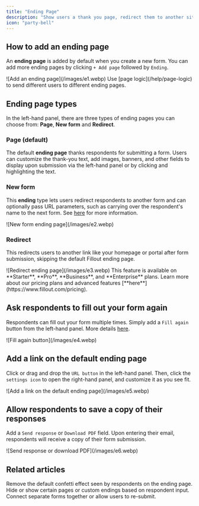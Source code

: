```yaml
---
title: "Ending Page"
description: "Show users a thank you page, redirect them to another site or another form, or let them fill the form out again."
icon: "party-bell"
---
```


## How to add an ending page

An **ending page** is added by default when you create a new form. You can add more ending pages by clicking `+ Add page` followed by `Ending`.

<Frame>
  ![Add an ending page](/images/e1.webp)
</Frame>

<Tip>
  Use [page logic](/help/page-logic) to send different users to different ending pages.
</Tip>

## **Ending page types**

In the left-hand panel, there are three types of ending pages you can choose from: **Page**, **New form** and **Redirect**.

### **Page (default)**

The default **ending page** thanks respondents for submitting a form. Users can customize the thank-you text, add images, banners, and other fields to display upon submission via the left-hand panel or by clicking and highlighting the text.

### **New form**

This **ending** type lets users redirect respondents to another form and can optionally pass URL parameters, such as carrying over the respondent's name to the next form. See [here](/help/combine-and-repeat-forms) for more information.

<Frame>
  ![New form ending page](/images/e2.webp)
</Frame>

### **Redirect**

This redirects users to another link like your homepage or portal after form submission, skipping the default Fillout ending page.

<Frame>
  ![Redirect ending page](/images/e3.webp)
</Frame>

<Note>
  This feature is available on **Starter**, **Pro**, **Business**, and **Enterprise** plans. Learn more about our pricing plans and advanced features [**here**](https://www.fillout.com/pricing).
</Note>

## Ask respondents to fill out your form again

Respondents can fill out your form multiple times. Simply add a `Fill again` button from the left-hand panel. More details [here](/help/fill-again-button).

<Frame>
  ![Fill again button](/images/e4.webp)
</Frame>

## Add a link on the default ending page

Click or drag and drop the `URL button` in the left-hand panel. Then, click the `settings icon` to open the right-hand panel, and customize it as you see fit.

<Frame>
  ![Add a link on the default ending page](/images/e5.webp)
</Frame>

## Allow respondents to save a copy of their responses

Add a `Send response` or `Download PDF` field. Upon entering their email, respondents will receive a copy of their form submission.

<Frame>
  ![Send response or download PDF](/images/e6.webp)
</Frame>

## **Related articles**

<CardGroup cols={3}>
  <Card title="Disable confetti effect" icon="party-horn" iconType="regular" color="#FFC738" href="/help/confetti">
    Remove the default confetti effect seen by respondents on the ending page.
  </Card>
  <Card title="Page logic" icon="diagram-project" iconType="regular" color="#FFC738" href="/help/page-logic">
    Hide or show certain pages or custom endings based on respondent input.
  </Card>
  <Card title="Combine and repeat forms" icon="repeat" iconType="regular" color="#FFC738" href="/help/combine-and-repeat-forms">
    Connect separate forms together or allow users to re-submit.
  </Card>
</CardGroup>